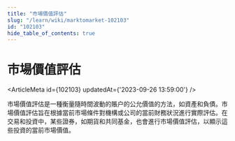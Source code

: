 ```yaml
---
title: "市場價值評估"
slug: "/learn/wiki/marktomarket-102103"
id: "102103"
hide_table_of_contents: true
---
```



# 市場價值評估

<ArticleMeta id={102103} updatedAt={'2023-09-26 13:59:00'} />
<div className='border-solid border-b border-t-0 my-4 border-[var(--ifm-color-gray-300)]' />

市場價值評估是一種衡量隨時間波動的賬户的公允價值的方法，如資產和負債。市場價值評估旨在根據當前市場條件對機構或公司的當前財務狀況進行實際評估。在交易和投資中，某些證券，如期貨和共同基金，也會進行市場價值評估，以顯示這些投資的當前市場價值。
